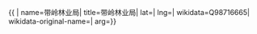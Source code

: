 {{ {{{1|PRC admin/showdata}}}|
name=带岭林业局|
title=带岭林业局|
lat=|
lng=|
wikidata=Q98716665|
wikidata-original-name=|
arg={{{arg|}}}}}